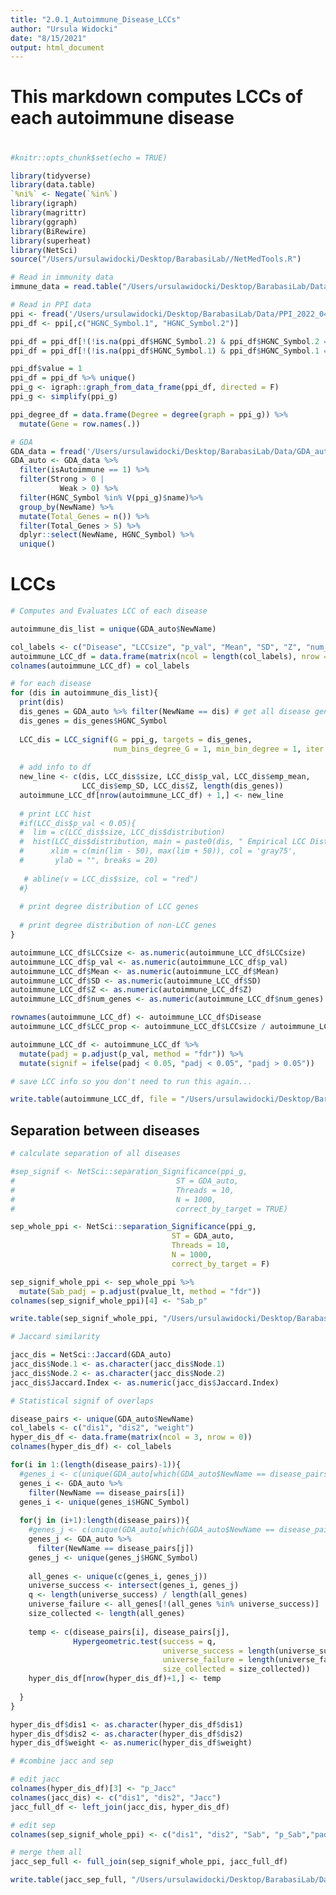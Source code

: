 ```yaml
---
title: "2.0.1_Autoimmune_Disease_LCCs"
author: "Ursula Widocki"
date: "8/15/2021"
output: html_document
---
```


###########################################################################################################
#
# This markdown computes LCCs of each autoimmune disease
#
###########################################################################################################

```r
#knitr::opts_chunk$set(echo = TRUE)
```

```r
library(tidyverse)
library(data.table)
`%ni%` <- Negate(`%in%`)
library(igraph)
library(magrittr)
library(ggraph)
library(BiRewire)
library(superheat)
library(NetSci)
source("/Users/ursulawidocki/Desktop/BarabasiLab//NetMedTools.R")
```

```r
# Read in immunity data
immune_data = read.table("/Users/ursulawidocki/Desktop/BarabasiLab/Data/immunity_genes_all.tsv", sep = "\t", stringsAsFactors = F, header = T, row.names = 1)

# Read in PPI data
ppi <- fread('/Users/ursulawidocki/Desktop/BarabasiLab/Data/PPI_2022_04042022.csv')
ppi_df <- ppi[,c("HGNC_Symbol.1", "HGNC_Symbol.2")]

ppi_df = ppi_df[!(!is.na(ppi_df$HGNC_Symbol.2) & ppi_df$HGNC_Symbol.2 ==""), ]
ppi_df = ppi_df[!(!is.na(ppi_df$HGNC_Symbol.1) & ppi_df$HGNC_Symbol.1 ==""), ]

ppi_df$value = 1
ppi_df = ppi_df %>% unique()
ppi_g <- igraph::graph_from_data_frame(ppi_df, directed = F)
ppi_g <- simplify(ppi_g)

ppi_degree_df = data.frame(Degree = degree(graph = ppi_g)) %>%
  mutate(Gene = row.names(.))

# GDA
GDA_data = fread('/Users/ursulawidocki/Desktop/BarabasiLab/Data/GDA_auto_new.tsv') # has isAutoimmune col
GDA_auto <- GDA_data %>%
  filter(isAutoimmune == 1) %>%
  filter(Strong > 0 | 
           Weak > 0) %>%
  filter(HGNC_Symbol %in% V(ppi_g)$name)%>% 
  group_by(NewName) %>%
  mutate(Total_Genes = n()) %>%
  filter(Total_Genes > 5) %>%
  dplyr::select(NewName, HGNC_Symbol) %>%
  unique()
```


# LCCs
```r
# Computes and Evaluates LCC of each disease

autoimmune_dis_list = unique(GDA_auto$NewName)

col_labels <- c("Disease", "LCCsize", "p_val", "Mean", "SD", "Z", "num_genes")
autoimmune_LCC_df = data.frame(matrix(ncol = length(col_labels), nrow = 0))
colnames(autoimmune_LCC_df) = col_labels

# for each disease
for (dis in autoimmune_dis_list){
  print(dis)
  dis_genes = GDA_auto %>% filter(NewName == dis) # get all disease genes
  dis_genes = dis_genes$HGNC_Symbol
  
  LCC_dis = LCC_signif(G = ppi_g, targets = dis_genes, 
                       num_bins_degree_G = 1, min_bin_degree = 1, iter = 1000)
  
  # add info to df
  new_line <- c(dis, LCC_dis$size, LCC_dis$p_val, LCC_dis$emp_mean, 
                LCC_dis$emp_SD, LCC_dis$Z, length(dis_genes))
  autoimmune_LCC_df[nrow(autoimmune_LCC_df) + 1,] <- new_line
  
  # print LCC hist
  #if(LCC_dis$p_val < 0.05){
  #  lim = c(LCC_dis$size, LCC_dis$distribution)
  #  hist(LCC_dis$distribution, main = paste0(dis, " Empirical LCC Distribution"), 
  #      xlim = c(min(lim - 50), max(lim + 50)), col = 'gray75', 
  #       ylab = "", breaks = 20)
    
   # abline(v = LCC_dis$size, col = "red")
  #}
  
  # print degree distribution of LCC genes
  
  # print degree distribution of non-LCC genes
}

autoimmune_LCC_df$LCCsize <- as.numeric(autoimmune_LCC_df$LCCsize)
autoimmune_LCC_df$p_val <- as.numeric(autoimmune_LCC_df$p_val)
autoimmune_LCC_df$Mean <- as.numeric(autoimmune_LCC_df$Mean)
autoimmune_LCC_df$SD <- as.numeric(autoimmune_LCC_df$SD)
autoimmune_LCC_df$Z <- as.numeric(autoimmune_LCC_df$Z)
autoimmune_LCC_df$num_genes <- as.numeric(autoimmune_LCC_df$num_genes)

rownames(autoimmune_LCC_df) <- autoimmune_LCC_df$Disease
autoimmune_LCC_df$LCC_prop <- autoimmune_LCC_df$LCCsize / autoimmune_LCC_df$num_genes

autoimmune_LCC_df <- autoimmune_LCC_df %>% 
  mutate(padj = p.adjust(p_val, method = "fdr")) %>%
  mutate(signif = ifelse(padj < 0.05, "padj < 0.05", "padj > 0.05"))

```

```r
# save LCC info so you don't need to run this again...

write.table(autoimmune_LCC_df, file = "/Users/ursulawidocki/Desktop/BarabasiLab/Data/AutoDis_LCCs_new.tsv", sep = "\t", row.names = F, col.names = T)
```



## Separation between diseases

```r
# calculate separation of all diseases

#sep_signif <- NetSci::separation_Significance(ppi_g,
#                                    ST = GDA_auto,
#                                    Threads = 10,
#                                    N = 1000,
#                                    correct_by_target = TRUE)

sep_whole_ppi <- NetSci::separation_Significance(ppi_g,
                                    ST = GDA_auto,
                                    Threads = 10,
                                    N = 1000,
                                    correct_by_target = F)

sep_signif_whole_ppi <- sep_whole_ppi %>% 
  mutate(Sab_padj = p.adjust(pvalue_lt, method = "fdr"))
colnames(sep_signif_whole_ppi)[4] <- "Sab_p"

write.table(sep_signif_whole_ppi, "/Users/ursulawidocki/Desktop/BarabasiLab/Data/Autoimmune_Sep_Signif_whole_ppi_new.tsv", sep = "\t", row.names = T, col.names = T)
```



```r
# Jaccard similarity

jacc_dis = NetSci::Jaccard(GDA_auto)
jacc_dis$Node.1 <- as.character(jacc_dis$Node.1)
jacc_dis$Node.2 <- as.character(jacc_dis$Node.2)
jacc_dis$Jaccard.Index <- as.numeric(jacc_dis$Jaccard.Index)


```


```r
# Statistical signif of overlaps

disease_pairs <- unique(GDA_auto$NewName)
col_labels <- c("dis1", "dis2", "weight")
hyper_dis_df <- data.frame(matrix(ncol = 3, nrow = 0))
colnames(hyper_dis_df) <- col_labels

for(i in 1:(length(disease_pairs)-1)){
  #genes_i <- c(unique(GDA_auto[which(GDA_auto$NewName == disease_pairs[i]),][2]))
  genes_i <- GDA_auto %>%
    filter(NewName == disease_pairs[i])
  genes_i <- unique(genes_i$HGNC_Symbol)
  
  for(j in (i+1):length(disease_pairs)){
    #genes_j <- c(unique(GDA_auto[which(GDA_auto$NewName == disease_pairs[j]),][2]))
    genes_j <- GDA_auto %>%
      filter(NewName == disease_pairs[j])
    genes_j <- unique(genes_j$HGNC_Symbol)
    
    all_genes <- unique(c(genes_i, genes_j))
    universe_success <- intersect(genes_i, genes_j)
    q <- length(universe_success) / length(all_genes)
    universe_failure <- all_genes[!(all_genes %in% universe_success)]
    size_collected <- length(all_genes)
    
    temp <- c(disease_pairs[i], disease_pairs[j], 
              Hypergeometric.test(success = q, 
                                  universe_success = length(universe_success), 
                                  universe_failure = length(universe_failure), 
                                  size_collected = size_collected))
    hyper_dis_df[nrow(hyper_dis_df)+1,] <- temp
    
  }
}

hyper_dis_df$dis1 <- as.character(hyper_dis_df$dis1)
hyper_dis_df$dis2 <- as.character(hyper_dis_df$dis2)
hyper_dis_df$weight <- as.numeric(hyper_dis_df$weight)
```

```r
# #combine jacc and sep 

# edit jacc
colnames(hyper_dis_df)[3] <- "p_Jacc"
colnames(jacc_dis) <- c("dis1", "dis2", "Jacc")
jacc_full_df <- left_join(jacc_dis, hyper_dis_df)

# edit sep
colnames(sep_signif_whole_ppi) <- c("dis1", "dis2", "Sab", "p_Sab","padj_Sab")

# merge them all
jacc_sep_full <- full_join(sep_signif_whole_ppi, jacc_full_df)

write.table(jacc_sep_full, "/Users/ursulawidocki/Desktop/BarabasiLab/Data/Autoimmune_jacc_sep.tsv", sep = "\t", row.names = F, col.names = T)

```

















